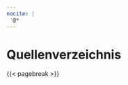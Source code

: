 ```yaml
---
nocite: |
  @*
---
```


<!-- # References {.unnumbered} -->
# Quellenverzeichnis {.unnumbered}

::: {#refs}
:::

{{< pagebreak >}}
